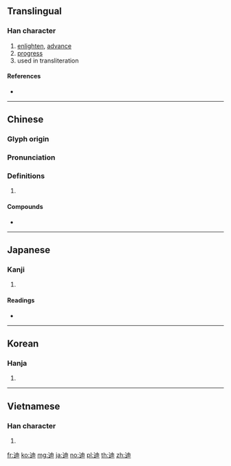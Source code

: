 {{character info/new}}
{{also|廸}}
==Translingual==

===Han character===
{{Han char|rn=162|rad=辵|as=05|sn=9|four=35306|canj=YLW}}

# [[enlighten]], [[advance]]
# [[progress]]
# used in transliteration

====References====
* {{Han ref|kx=1255.030|dkj=38795|dj=1738.210|hdz=63823.100|uh=8FEA|ud=36842|bh=AD7D|bd=44413}}

----

==Chinese==
{{zh-forms}}

===Glyph origin===
{{Han etym}}

===Pronunciation===
{{zh-pron
|m=dí
|c=dik6
|h=pfs=
|md=
|mn=
|w=
|mc=y
|oc=y
|cat=
}}

===Definitions===
{{zh-hanzi}}

# {{rfdef|lang=zh}}

====Compounds====
* {{zh-l|邦迪}}

----

==Japanese==

===Kanji===
{{ja-kanji|grade=|rs=辵05}}

# {{defn|lang=ja|sort=辵05}}

====Readings====
* {{ja-readings|on=[[てき]] (teki)|kun=[[みち]] (michi)|nanori=}}

----

==Korean==

===Hanja===
{{ko-hanja|hangeul=적|eumhun=|rv=jeok|mr=chŏk|y=cek}}

# {{defn|lang=ko|sort=辵05}}

----

==Vietnamese==

===Han character===
{{vi-hantu|[[địch]]|rs=辵05}}

# {{defn|lang=vi|sort=辵05}}

[[fr:迪]]
[[ko:迪]]
[[mg:迪]]
[[ja:迪]]
[[no:迪]]
[[pl:迪]]
[[th:迪]]
[[zh:迪]]